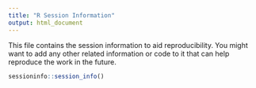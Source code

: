 ```yaml
---
title: "R Session Information"
output: html_document
---
```


This file contains the session information to aid reproducibility.
You might want to add any other related information or code to it that can help reproduce the work in the future. 

```r
sessioninfo::session_info()
```

